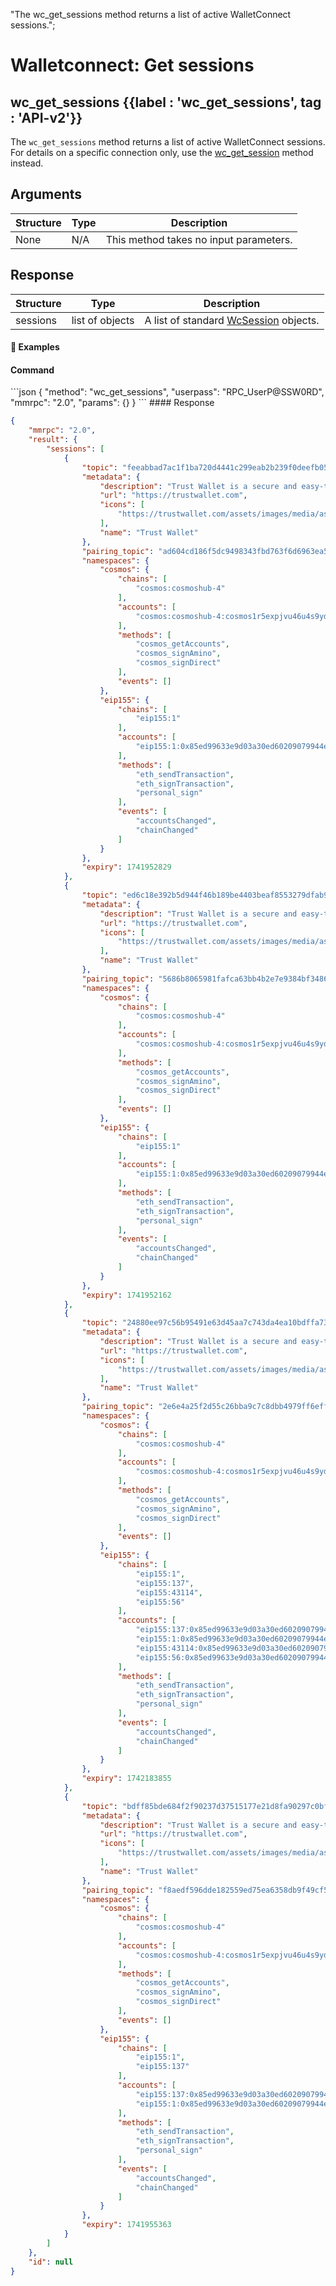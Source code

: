   "The wc_get_sessions method returns a list of active WalletConnect sessions.";

# Walletconnect: Get sessions

## wc\_get\_sessions {{label : 'wc_get_sessions', tag : 'API-v2'}}

The `wc_get_sessions` method returns a list of active WalletConnect sessions. For details on a specific connection only, use the [wc\_get\_session](/komodo-defi-framework/api/v20-dev/wc_get_session/#wc-get-session) method instead.

## Arguments

| Structure | Type | Description                            |
| --------- | ---- | -------------------------------------- |
| None      | N/A  | This method takes no input parameters. |

## Response

| Structure | Type            | Description                                                                                       |
| --------- | --------------- | ------------------------------------------------------------------------------------------------- |
| sessions  | list of objects | A list of standard [WcSession](/komodo-defi-framework/api/common_structures/#wc-session) objects. |

#### 📌 Examples

#### Command

<CodeGroup title="" tag="POST" label="wc_get_sessions" mm2MethodDecorate="true">
  ```json
  {
    "method": "wc_get_sessions",
    "userpass": "RPC_UserP@SSW0RD",
    "mmrpc": "2.0",
    "params": {}
  }
  ```
</CodeGroup>

<CollapsibleSection expandedText="Hide Response" collapsedText="Show Response">
  #### Response

  ```json
  {
      "mmrpc": "2.0",
      "result": {
          "sessions": [
              {
                  "topic": "feeabbad7ac1f1ba720d4441c299eab2b239f0deefb050fe50dbc7a350d55f75",
                  "metadata": {
                      "description": "Trust Wallet is a secure and easy-to-use mobile wallet",
                      "url": "https://trustwallet.com",
                      "icons": [
                          "https://trustwallet.com/assets/images/media/assets/TWT.png"
                      ],
                      "name": "Trust Wallet"
                  },
                  "pairing_topic": "ad604cd186f5dc9498343fbd763f6d6963ea511de0e5d557a33a8e3790d6d4d5",
                  "namespaces": {
                      "cosmos": {
                          "chains": [
                              "cosmos:cosmoshub-4"
                          ],
                          "accounts": [
                              "cosmos:cosmoshub-4:cosmos1r5expjvu46u4s9yd4d2lpmss22p848lw2a7wa8"
                          ],
                          "methods": [
                              "cosmos_getAccounts",
                              "cosmos_signAmino",
                              "cosmos_signDirect"
                          ],
                          "events": []
                      },
                      "eip155": {
                          "chains": [
                              "eip155:1"
                          ],
                          "accounts": [
                              "eip155:1:0x85ed99633e9d03a30ed60209079944e1f4272048"
                          ],
                          "methods": [
                              "eth_sendTransaction",
                              "eth_signTransaction",
                              "personal_sign"
                          ],
                          "events": [
                              "accountsChanged",
                              "chainChanged"
                          ]
                      }
                  },
                  "expiry": 1741952829
              },
              {
                  "topic": "ed6c18e392b5d944f46b189be4403beaf8553279dfab946c333cc6d45ddb60a5",
                  "metadata": {
                      "description": "Trust Wallet is a secure and easy-to-use mobile wallet",
                      "url": "https://trustwallet.com",
                      "icons": [
                          "https://trustwallet.com/assets/images/media/assets/TWT.png"
                      ],
                      "name": "Trust Wallet"
                  },
                  "pairing_topic": "5686b8065981fafca63bb4b2e7e9384bf348612981e69ac99fb8a698204aaed4",
                  "namespaces": {
                      "cosmos": {
                          "chains": [
                              "cosmos:cosmoshub-4"
                          ],
                          "accounts": [
                              "cosmos:cosmoshub-4:cosmos1r5expjvu46u4s9yd4d2lpmss22p848lw2a7wa8"
                          ],
                          "methods": [
                              "cosmos_getAccounts",
                              "cosmos_signAmino",
                              "cosmos_signDirect"
                          ],
                          "events": []
                      },
                      "eip155": {
                          "chains": [
                              "eip155:1"
                          ],
                          "accounts": [
                              "eip155:1:0x85ed99633e9d03a30ed60209079944e1f4272048"
                          ],
                          "methods": [
                              "eth_sendTransaction",
                              "eth_signTransaction",
                              "personal_sign"
                          ],
                          "events": [
                              "accountsChanged",
                              "chainChanged"
                          ]
                      }
                  },
                  "expiry": 1741952162
              },
              {
                  "topic": "24880ee97c56b95491e63d45aa7c743da4ea10bdffa73de7420ed91450c79c09",
                  "metadata": {
                      "description": "Trust Wallet is a secure and easy-to-use mobile wallet",
                      "url": "https://trustwallet.com",
                      "icons": [
                          "https://trustwallet.com/assets/images/media/assets/TWT.png"
                      ],
                      "name": "Trust Wallet"
                  },
                  "pairing_topic": "2e6e4a25f2d55c26bba9c7c8dbb4979ff6eff30adac83fbc67110d67399f6023",
                  "namespaces": {
                      "cosmos": {
                          "chains": [
                              "cosmos:cosmoshub-4"
                          ],
                          "accounts": [
                              "cosmos:cosmoshub-4:cosmos1r5expjvu46u4s9yd4d2lpmss22p848lw2a7wa8"
                          ],
                          "methods": [
                              "cosmos_getAccounts",
                              "cosmos_signAmino",
                              "cosmos_signDirect"
                          ],
                          "events": []
                      },
                      "eip155": {
                          "chains": [
                              "eip155:1",
                              "eip155:137",
                              "eip155:43114",
                              "eip155:56"
                          ],
                          "accounts": [
                              "eip155:137:0x85ed99633e9d03a30ed60209079944e1f4272048",
                              "eip155:1:0x85ed99633e9d03a30ed60209079944e1f4272048",
                              "eip155:43114:0x85ed99633e9d03a30ed60209079944e1f4272048",
                              "eip155:56:0x85ed99633e9d03a30ed60209079944e1f4272048"
                          ],
                          "methods": [
                              "eth_sendTransaction",
                              "eth_signTransaction",
                              "personal_sign"
                          ],
                          "events": [
                              "accountsChanged",
                              "chainChanged"
                          ]
                      }
                  },
                  "expiry": 1742183855
              },
              {
                  "topic": "bdff85bde684f2f90237d37515177e21d8fa90297c0bf254393629bd9a134a92",
                  "metadata": {
                      "description": "Trust Wallet is a secure and easy-to-use mobile wallet",
                      "url": "https://trustwallet.com",
                      "icons": [
                          "https://trustwallet.com/assets/images/media/assets/TWT.png"
                      ],
                      "name": "Trust Wallet"
                  },
                  "pairing_topic": "f8aedf596dde182559ed75ea6358db9f49cf5a8757c0f32551fca8062d613191",
                  "namespaces": {
                      "cosmos": {
                          "chains": [
                              "cosmos:cosmoshub-4"
                          ],
                          "accounts": [
                              "cosmos:cosmoshub-4:cosmos1r5expjvu46u4s9yd4d2lpmss22p848lw2a7wa8"
                          ],
                          "methods": [
                              "cosmos_getAccounts",
                              "cosmos_signAmino",
                              "cosmos_signDirect"
                          ],
                          "events": []
                      },
                      "eip155": {
                          "chains": [
                              "eip155:1",
                              "eip155:137"
                          ],
                          "accounts": [
                              "eip155:137:0x85ed99633e9d03a30ed60209079944e1f4272048",
                              "eip155:1:0x85ed99633e9d03a30ed60209079944e1f4272048"
                          ],
                          "methods": [
                              "eth_sendTransaction",
                              "eth_signTransaction",
                              "personal_sign"
                          ],
                          "events": [
                              "accountsChanged",
                              "chainChanged"
                          ]
                      }
                  },
                  "expiry": 1741955363
              }
          ]
      },
      "id": null
  }
  ```
</CollapsibleSection>
